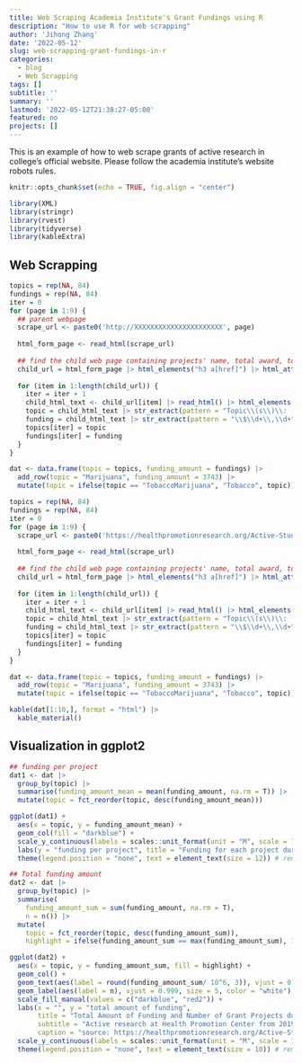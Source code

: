 ```yaml
---
title: Web Scraping Academia Institute's Grant Fundings using R
description: "How to use R for web scrapping"
author: 'Jihong Zhang'
date: '2022-05-12'
slug: web-scrapping-grant-fundings-in-r
categories:
  - blog
  - Web Scrapping
tags: []
subtitle: ''
summary: ''
lastmod: '2022-05-12T21:38:27-05:00'
featured: no
projects: []
---
```


This is an example of how to web scrape grants of active research in college's official website. Please follow the academia institute's website robots rules.

```r
knitr::opts_chunk$set(echo = TRUE, fig.align = "center")
```

```r
library(XML)
library(stringr)
library(rvest)
library(tidyverse)
library(kableExtra)
```

## Web Scrapping

```r
topics = rep(NA, 84)
fundings = rep(NA, 84)
iter = 0
for (page in 1:9) {
  ## parent webpage
  scrape_url <- paste0('http://XXXXXXXXXXXXXXXXXXXXXX', page)
  
  html_form_page <- read_html(scrape_url)
  
  ## find the child web page containing projects' name, total award, topic etc.
  child_url = html_form_page |> html_elements("h3 a[href]") |> html_attr("href") 
  
  for (item in 1:length(child_url)) {
    iter = iter + 1
    child_html_text <- child_url[item] |> read_html() |> html_elements("div[class='study_wrapper']") |> html_text() 
    topic = child_html_text |> str_extract(pattern = "Topic\\(s\\)\\: [a-zA-Z]+\\b") |> str_replace(pattern = "Topic\\(s\\)\\: ", "")
    funding = child_html_text |> str_extract(pattern = "\\$\\d+\\,\\d+") |> str_replace_all(pattern = "\\$|\\,", "") |> as.numeric()
    topics[iter] = topic
    fundings[iter] = funding
  }
}

dat <- data.frame(topic = topics, funding_amount = fundings) |> 
  add_row(topic = "Marijuana", funding_amount = 3743) |> 
  mutate(topic = ifelse(topic == "TobaccoMarijuana", "Tobacco", topic)) 
```

```r
topics = rep(NA, 84)
fundings = rep(NA, 84)
iter = 0
for (page in 1:9) {
  scrape_url <- paste0('https://healthpromotionresearch.org/Active-Studies/PgrID/92890/PageID/', page)
  
  html_form_page <- read_html(scrape_url)
  
  ## find the child web page containing projects' name, total award, topic etc.
  child_url = html_form_page |> html_elements("h3 a[href]") |> html_attr("href") 
  
  for (item in 1:length(child_url)) {
    iter = iter + 1
    child_html_text <- child_url[item] |> read_html() |> html_elements("div[class='study_wrapper']") |> html_text() 
    topic = child_html_text |> str_extract(pattern = "Topic\\(s\\)\\: [a-zA-Z]+\\b") |> str_replace(pattern = "Topic\\(s\\)\\: ", "")
    funding = child_html_text |> str_extract(pattern = "\\$\\d+\\,\\d+") |> str_replace_all(pattern = "\\$|\\,", "") |> as.numeric()
    topics[iter] = topic
    fundings[iter] = funding
  }
}

dat <- data.frame(topic = topics, funding_amount = fundings) |> 
  add_row(topic = "Marijuana", funding_amount = 3743) |> 
  mutate(topic = ifelse(topic == "TobaccoMarijuana", "Tobacco", topic)) 
```

```r
kable(dat[1:10,], format = "html") |> 
  kable_material()
```

## Visualization in ggplot2

```r
## funding per project
dat1 <- dat |> 
  group_by(topic) |> 
  summarise(funding_amount_mean = mean(funding_amount, na.rm = T)) |> 
  mutate(topic = fct_reorder(topic, desc(funding_amount_mean)))

ggplot(dat1) +
  aes(x = topic, y = funding_amount_mean) +
  geom_col(fill = "darkblue") +
  scale_y_continuous(labels = scales::unit_format(unit = "M", scale = 1e-6)) +
  labs(y = "funding per project", title = "Funding for each project during 2019 to 2022") +
  theme(legend.position = "none", text = element_text(size = 12)) # remove lengend
```

```r
## Total funding amount
dat2 <- dat |> 
  group_by(topic) |> 
  summarise(
    funding_amount_sum = sum(funding_amount, na.rm = T), 
    n = n()) |> 
  mutate(
    topic = fct_reorder(topic, desc(funding_amount_sum)),
    highlight = ifelse(funding_amount_sum == max(funding_amount_sum), 1, 0) |> as.factor())

ggplot(dat2) +
  aes(x = topic, y = funding_amount_sum, fill = highlight) +
  geom_col() +
  geom_text(aes(label = round(funding_amount_sum/ 10^6, 3)), vjust = 0.001, size = 5) +
  geom_label(aes(label = n), vjust = 0.999, size = 5, color = "white") +
  scale_fill_manual(values = c("darkblue", "red2")) +
  labs(x = "", y = "total amount of funding", 
       title = "Total Amount of Funding and Number of Grant Projects during 2019-2022", 
       subtitle = "Active research at Health Promotion Center from 2019 to 2022",
       caption = "source: https://healthpromotionresearch.org/Active-Studies/") +
  scale_y_continuous(labels = scales::unit_format(unit = "M", scale = 1e-6)) +
  theme(legend.position = "none", text = element_text(size = 10)) # remove lengend
```
